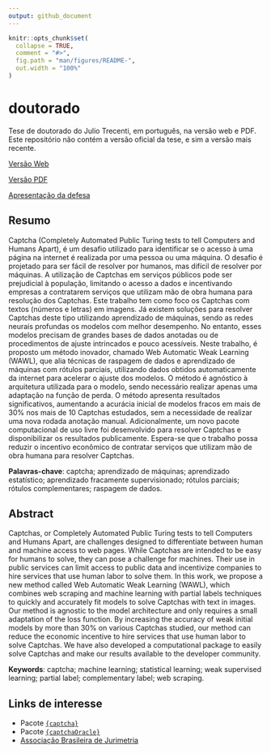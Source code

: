 ```yaml
---
output: github_document
---
```


<!-- README.md is generated from README.Rmd. Please edit that file -->

```r
knitr::opts_chunk$set(
  collapse = TRUE,
  comment = "#>",
  fig.path = "man/figures/README-",
  out.width = "100%"
)
```

# doutorado

<!-- badges: start -->
<!-- badges: end -->

Tese de doutorado do Julio Trecenti, em português, na versão web e PDF. Este repositório não contém a versão oficial da tese, e sim a versão mais recente. 

[Versão Web](https://jtrecenti.github.io/doutorado/) 

[Versão PDF](https://jtrecenti.github.io/doutorado/Resolvendo-Captchas.pdf)

[Apresentação da defesa](https://jtrecenti.github.io/doutorado/defesa/)

## Resumo

Captcha (Completely Automated Public Turing tests to tell Computers and Humans Apart), é um desafio utilizado para identificar se o acesso à uma página na internet é realizada por uma pessoa ou uma máquina. O desafio é projetado para ser fácil de resolver por humanos, mas difícil de resolver por máquinas. A utilização de Captchas em serviços públicos pode ser prejudicial à população, limitando o acesso a dados e incentivando empresas a contratarem serviços que utilizam mão de obra humana para resolução dos Captchas. Este trabalho tem como foco os Captchas com textos (números e letras) em imagens. Já existem soluções para resolver Captchas deste tipo utilizando aprendizado de máquinas, sendo as redes neurais profundas os modelos com melhor desempenho. No entanto, esses modelos precisam de grandes bases de dados anotadas ou de procedimentos de ajuste intrincados e pouco acessíveis. Neste trabalho, é proposto um método inovador, chamado Web Automatic Weak Learning (WAWL), que alia técnicas de raspagem de dados e aprendizado de máquinas com rótulos parciais, utilizando dados obtidos automaticamente da internet para acelerar o ajuste dos modelos. O método é agnóstico à arquitetura utilizada para o modelo, sendo necessário realizar apenas uma adaptação na função de perda. O método apresenta resultados significativos, aumentando a acurácia inicial de modelos fracos em mais de 30\% nos mais de 10 Captchas estudados, sem a necessidade de realizar uma nova rodada anotação manual. Adicionalmente, um novo pacote computacional de uso livre foi desenvolvido para resolver Captchas e disponibilizar os resultados publicamente. Espera-se que o trabalho possa reduzir o incentivo econômico de contratar serviços que utilizam mão de obra humana para resolver Captchas.

__Palavras-chave__: captcha; aprendizado de máquinas; aprendizado estatístico; aprendizado fracamente supervisionado; rótulos parciais; rótulos complementares; raspagem de dados.

## Abstract

Captchas, or Completely Automated Public Turing tests to tell Computers and Humans Apart, are challenges designed to differentiate between human and machine access to web pages. While Captchas are intended to be easy for humans to solve, they can pose a challenge for machines. Their use in public services can limit access to public data and incentivize companies to hire services that use human labor to solve them. In this work, we propose a new method called Web Automatic Weak Learning (WAWL), which combines web scraping and machine learning with partial labels techniques to quickly and accurately fit models to solve Captchas with text in images. Our method is agnostic to the model architecture and only requires a small adaptation of the loss function. By increasing the accuracy of weak initial models by more than 30\% on various Captchas studied, our method can reduce the economic incentive to hire services that use human labor to solve Captchas. We have also developed a computational package to easily solve Captchas and make our results available to the developer community.

__Keywords__: captcha; machine learning; statistical learning; weak supervised learning; partial label; complementary label; web scraping.

## Links de interesse

- Pacote [`{captcha}`](https://github.com/decryptr/captcha)
- Pacote [`{captchaOracle}`](https://github.com/jtrecenti/captchaOracle)
- [Associação Brasileira de Jurimetria](https://abj.org.br)

